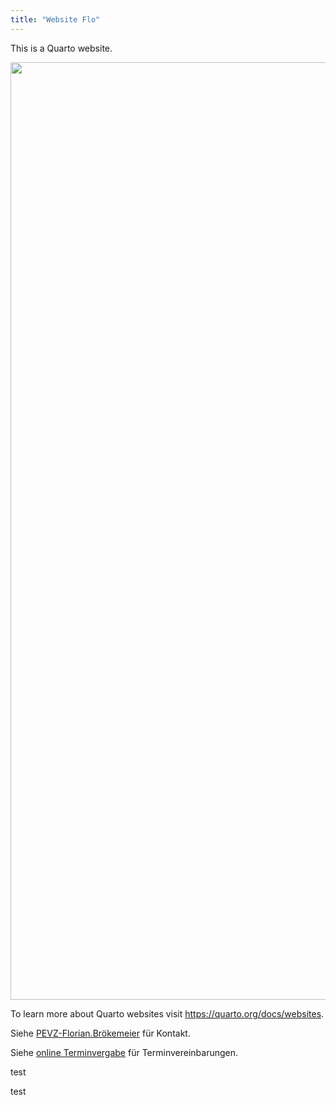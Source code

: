 ```yaml
---
title: "Website Flo"
---
```


This is a Quarto website.

![](input/Flo.png){width="1500"}

To learn more about Quarto websites visit <https://quarto.org/docs/websites>.

Siehe [PEVZ-Florian.Brökemeier](https://ekvv.uni-bielefeld.de/pers_publ/publ/PersonDetail.jsp?personId=279287392) für Kontakt.

Siehe [online Terminvergabe](https://ekvv.uni-bielefeld.de/kvv_publ/publ/Lehrende_Terminvereinbarungen.jsp?login=x&personId=279287392) für Terminvereinbarungen.

test

test
